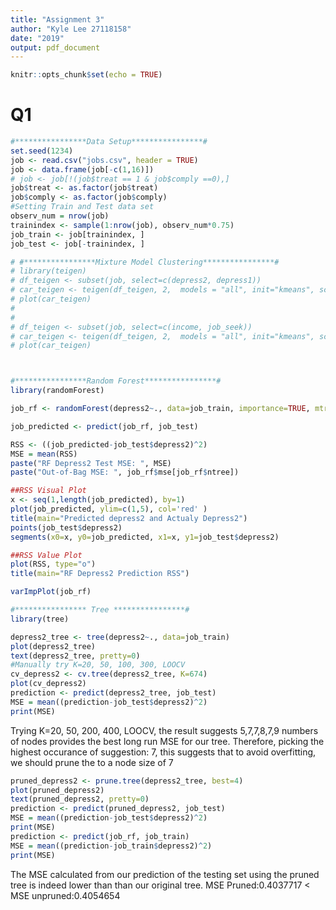 ```yaml
---
title: "Assignment 3"
author: "Kyle Lee 27118158"
date: "2019"
output: pdf_document
---
```


```r
knitr::opts_chunk$set(echo = TRUE)
```

# Q1
```r
#****************Data Setup****************#
set.seed(1234)
job <- read.csv("jobs.csv", header = TRUE)
job <- data.frame(job[-c(1,16)])
# job <- job[!(job$treat == 1 & job$comply ==0),]
job$treat <- as.factor(job$treat)
job$comply <- as.factor(job$comply)
#Setting Train and Test data set
observ_num = nrow(job)
trainindex <- sample(1:nrow(job), observ_num*0.75)
job_train <- job[trainindex, ]
job_test <- job[-trainindex, ]
```

```r
# #****************Mixture Model Clustering****************#
# library(teigen)
# df_teigen <- subset(job, select=c(depress2, depress1))
# car_teigen <- teigen(df_teigen, 2,  models = "all", init="kmeans", scale = TRUE, gauss =FALSE)
# plot(car_teigen)
# 
# 
# df_teigen <- subset(job, select=c(income, job_seek))
# car_teigen <- teigen(df_teigen, 2,  models = "all", init="kmeans", scale = TRUE, gauss =FALSE)
# plot(car_teigen)




```


```r
#****************Random Forest****************#
library(randomForest)

job_rf <- randomForest(depress2~., data=job_train, importance=TRUE, mtry=5)

job_predicted <- predict(job_rf, job_test)

RSS <- ((job_predicted-job_test$depress2)^2)
MSE = mean(RSS)
paste("RF Depress2 Test MSE: ", MSE)
paste("Out-of-Bag MSE: ", job_rf$mse[job_rf$ntree])

##RSS Visual Plot
x <- seq(1,length(job_predicted), by=1)
plot(job_predicted, ylim=c(1,5), col='red' )
title(main="Predicted depress2 and Actualy Depress2")
points(job_test$depress2)
segments(x0=x, y0=job_predicted, x1=x, y1=job_test$depress2)

##RSS Value Plot
plot(RSS, type="o")
title(main="RF Depress2 Prediction RSS")

varImpPlot(job_rf)
```


```r
#**************** Tree ****************#
library(tree)

depress2_tree <- tree(depress2~., data=job_train)
plot(depress2_tree)
text(depress2_tree, pretty=0)
#Manually try K=20, 50, 100, 300, LOOCV
cv_depress2 <- cv.tree(depress2_tree, K=674)
plot(cv_depress2)
prediction <- predict(depress2_tree, job_test)
MSE = mean((prediction-job_test$depress2)^2)
print(MSE)
```
Trying K=20, 50, 200, 400, LOOCV, the result suggests 5,7,7,8,7,9  numbers of nodes provides the best long run MSE for our tree. Therefore, picking the highest occurance of suggestion: 7, this suggests that to avoid overfitting, we should prune the to a node size of 7
```r
pruned_depress2 <- prune.tree(depress2_tree, best=4)
plot(pruned_depress2)
text(pruned_depress2, pretty=0)
prediction <- predict(pruned_depress2, job_test)
MSE = mean((prediction-job_test$depress2)^2)
print(MSE)
prediction <- predict(job_rf, job_train)
MSE = mean((prediction-job_train$depress2)^2)
print(MSE)
```
The MSE calculated from our prediction of the testing set using the pruned tree is indeed lower than than our original tree. 
MSE Pruned:0.4037717 < MSE unpruned:0.4054654
